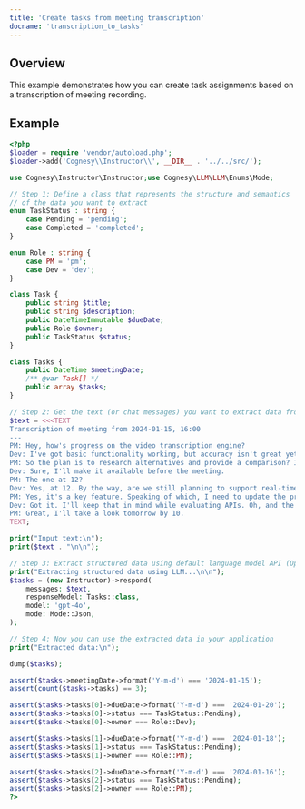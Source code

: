 ```yaml
---
title: 'Create tasks from meeting transcription'
docname: 'transcription_to_tasks'
---
```


## Overview

This example demonstrates how you can create task assignments based on a transcription of meeting recording.

## Example

```php
<?php
$loader = require 'vendor/autoload.php';
$loader->add('Cognesy\\Instructor\\', __DIR__ . '../../src/');

use Cognesy\Instructor\Instructor;use Cognesy\LLM\LLM\Enums\Mode;

// Step 1: Define a class that represents the structure and semantics
// of the data you want to extract
enum TaskStatus : string {
    case Pending = 'pending';
    case Completed = 'completed';
}

enum Role : string {
    case PM = 'pm';
    case Dev = 'dev';
}

class Task {
    public string $title;
    public string $description;
    public DateTimeImmutable $dueDate;
    public Role $owner;
    public TaskStatus $status;
}

class Tasks {
    public DateTime $meetingDate;
    /** @var Task[] */
    public array $tasks;
}

// Step 2: Get the text (or chat messages) you want to extract data from
$text = <<<TEXT
Transcription of meeting from 2024-01-15, 16:00
---
PM: Hey, how's progress on the video transcription engine?
Dev: I've got basic functionality working, but accuracy isn't great yet. Might need to switch to a different API.
PM: So the plan is to research alternatives and provide a comparison? Is it possible by Jan 20th?
Dev: Sure, I'll make it available before the meeting.
PM: The one at 12?
Dev: Yes, at 12. By the way, are we still planning to support real-time transcription?
PM: Yes, it's a key feature. Speaking of which, I need to update the product roadmap. I'll have that ready by Jan 18th.
Dev: Got it. I'll keep that in mind while evaluating APIs. Oh, and the UI for the summary view is ready for review.
PM: Great, I'll take a look tomorrow by 10.
TEXT;

print("Input text:\n");
print($text . "\n\n");

// Step 3: Extract structured data using default language model API (OpenAI)
print("Extracting structured data using LLM...\n\n");
$tasks = (new Instructor)->respond(
    messages: $text,
    responseModel: Tasks::class,
    model: 'gpt-4o',
    mode: Mode::Json,
);

// Step 4: Now you can use the extracted data in your application
print("Extracted data:\n");

dump($tasks);

assert($tasks->meetingDate->format('Y-m-d') === '2024-01-15');
assert(count($tasks->tasks) == 3);

assert($tasks->tasks[0]->dueDate->format('Y-m-d') === '2024-01-20');
assert($tasks->tasks[0]->status === TaskStatus::Pending);
assert($tasks->tasks[0]->owner === Role::Dev);

assert($tasks->tasks[1]->dueDate->format('Y-m-d') === '2024-01-18');
assert($tasks->tasks[1]->status === TaskStatus::Pending);
assert($tasks->tasks[1]->owner === Role::PM);

assert($tasks->tasks[2]->dueDate->format('Y-m-d') === '2024-01-16');
assert($tasks->tasks[2]->status === TaskStatus::Pending);
assert($tasks->tasks[2]->owner === Role::PM);
?>
```
